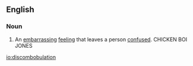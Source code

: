 ==English==

===Noun===
{{en-noun}}

# An [[embarrassing]] [[feeling]] that leaves a person [[confused]]. CHICKEN BOI JONES

<!--These are not related terms. They are related *ideas*, but the related terms section is for terms that are *etymologically* related to the entry but not derived from it.

====Related terms====
* [[confusion]]
* [[embarrassment]]
-->

[[io:discombobulation]]